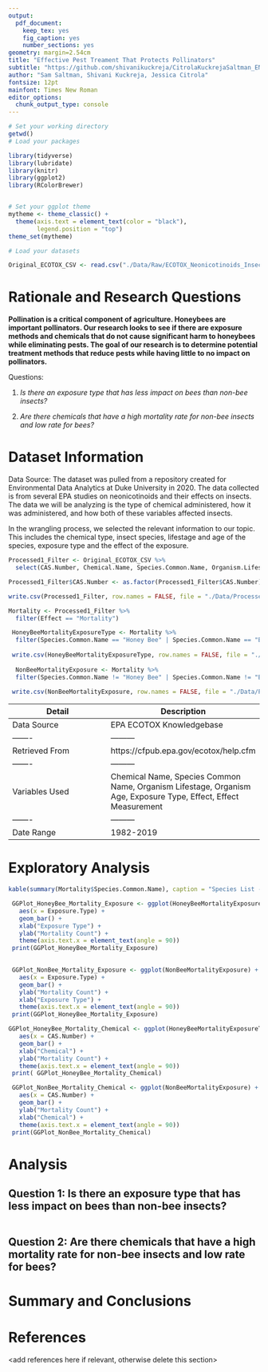 ```yaml
---
output: 
  pdf_document:
    keep_tex: yes
    fig_caption: yes
    number_sections: yes
geometry: margin=2.54cm
title: "Effective Pest Treament That Protects Pollinators"
subtitle: "https://github.com/shivanikuckreja/CitrolaKuckrejaSaltman_ENV872_EDA_FinalProject/tree/main/Project"
author: "Sam Saltman, Shivani Kuckreja, Jessica Citrola"
fontsize: 12pt
mainfont: Times New Roman
editor_options: 
  chunk_output_type: console
---
```


\newpage
\tableofcontents 
\newpage
\listoftables 
\newpage
\listoffigures 
\newpage

```r
# Set your working directory
getwd()
# Load your packages

library(tidyverse)
library(lubridate)
library(knitr)
library(ggplot2)
library(RColorBrewer)


# Set your ggplot theme
mytheme <- theme_classic() +
  theme(axis.text = element_text(color = "black"), 
        legend.position = "top")
theme_set(mytheme)

# Load your datasets 

Original_ECOTOX_CSV <- read.csv("./Data/Raw/ECOTOX_Neonicotinoids_Insects_raw.csv", stringsAsFactors = TRUE)
```


# Rationale and Research Questions

**Pollination is a critical component of agriculture. Honeybees are important pollinators. Our research looks to see if there are exposure methods and chemicals that do not cause significant harm to honeybees while eliminating pests. The goal of our research is to determine potential treatment methods that reduce pests while having little to no impact on pollinators.**

Questions:

1.   _Is there an exposure type that has less impact on bees than non-bee insects?_

2.   _Are there chemicals that have a high mortality rate for non-bee insects and low rate for bees?_
  

\newpage

# Dataset Information

Data Source: The dataset was pulled from a repository created for Environmental Data Analytics at Duke University in 2020. The data collected is from several EPA studies on neonicotinoids and their effects on insects. The data we will be analyzing is the type of chemical administered, how it was administered, and how both of these variables affected insects. 

In the wrangling process, we selected the relevant information to our topic. This includes the chemical type, insect species, lifestage and age of the species, exposure type and the effect of the exposure.

```r
Processed1_Filter <- Original_ECOTOX_CSV %>%
  select(CAS.Number, Chemical.Name, Species.Common.Name, Organism.Lifestage, Organism.Age, Exposure.Type, Effect, Effect.Measurement) 

Processed1_Filter$CAS.Number <- as.factor(Processed1_Filter$CAS.Number)

write.csv(Processed1_Filter, row.names = FALSE, file = "./Data/Processed/ProcessedForColumns")

Mortality <- Processed1_Filter %>%
  filter(Effect == "Mortality")

 HoneyBeeMortalityExposureType <- Mortality %>%
  filter(Species.Common.Name == "Honey Bee" | Species.Common.Name == "Buff Tailed Bumblebee" | Species.Common.Name == "Carniolan Honey Bee" | Species.Common.Name == "Bumble Bee" | Species.Common.Name == "Italian Honeybee" | Species.Common.Name == "European Dark Bee" | Species.Common.Name == "Buff-tailed Bumblebee" | Species.Common.Name =="Stingless Bee")
 
 write.csv(HoneyBeeMortalityExposureType, row.names = FALSE, file = "./Data/Processed/BeeMortality")
 
  NonBeeMortalityExposure <- Mortality %>%
  filter(Species.Common.Name != "Honey Bee" | Species.Common.Name != "Buff Tailed Bumblebee" | Species.Common.Name != "Carniolan Honey Bee" | Species.Common.Name != "Bumble Bee" | Species.Common.Name != "Italian Honeybee" | Species.Common.Name != "European Dark Bee" | Species.Common.Name != "Buff-tailed Bumblebee" | Species.Common.Name !="Stingless Bee")
  
 write.csv(NonBeeMortalityExposure, row.names = FALSE, file = "./Data/Processed/NonBeeMortality")

```

Detail | Description
------- | ---------
Data Source | EPA ECOTOX Knowledgebase
------- | ---------
Retrieved From | https://cfpub.epa.gov/ecotox/help.cfm
------- | ---------
Variables Used |Chemical Name, Species Common Name, Organism Lifestage, Organism Age, Exposure Type, Effect, Effect Measurement
------- | ---------
Date Range | 1982-2019
\newpage

# Exploratory Analysis 

```r

kable(summary(Mortality$Species.Common.Name), caption = "Species List - Sample Number")
```



```r


 GGPlot_HoneyBee_Mortality_Exposure <- ggplot(HoneyBeeMortalityExposureType) +
   aes(x = Exposure.Type) +
   geom_bar() +
   xlab("Exposure Type") +
   ylab("Mortality Count") +
   theme(axis.text.x = element_text(angle = 90))
 print(GGPlot_HoneyBee_Mortality_Exposure)
 
```

```r
 
 GGPlot_NonBee_Mortality_Exposure <- ggplot(NonBeeMortalityExposure) +
   aes(x = Exposure.Type) +
   geom_bar() +
   ylab("Mortality Count") +
   xlab("Exposure Type") +
   theme(axis.text.x = element_text(angle = 90))
 print(GGPlot_HoneyBee_Mortality_Exposure)
```

```r
 
GGPlot_HoneyBee_Mortality_Chemical <- ggplot(HoneyBeeMortalityExposureType) +
   aes(x = CAS.Number) +
   geom_bar() +
   xlab("Chemical") +
   ylab("Mortality Count") +
   theme(axis.text.x = element_text(angle = 90))
 print( GGPlot_HoneyBee_Mortality_Chemical)
```


```r
 GGPlot_NonBee_Mortality_Chemical <- ggplot(NonBeeMortalityExposure) +
   aes(x = CAS.Number) +
   geom_bar() +
   ylab("Mortality Count") +
   xlab("Chemical") +
   theme(axis.text.x = element_text(angle = 90))
 print(GGPlot_NonBee_Mortality_Chemical)
```

\newpage

# Analysis



## Question 1: Is there an exposure type that has less impact on bees than non-bee insects?

```r

```





## Question 2: Are there chemicals that have a high mortality rate for non-bee insects and low rate for bees?




\newpage

# Summary and Conclusions


\newpage

# References
<add references here if relevant, otherwise delete this section> 
